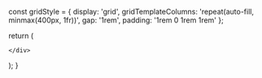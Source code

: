 

  const gridStyle = {
    display: 'grid',
    gridTemplateColumns: 'repeat(auto-fill, minmax(400px, 1fr))',
    gap: '1rem',
    padding: '1rem 0 1rem 1rem'
  };

  return (
    <div style={gridStyle}>
      
  <Card 
    title="Daṇḍasutta - On stick"
    description="He who, while seeking his own happiness, harms with a stick beings who desire happiness, will not find happiness after passing away."
    link="/ud/ud2/ud2.3"
    id="ud2.3"
  />


  <Card 
    title="Sakkārasutta - On Honor"
    description="The Buddha explains how to deal with insult and abuse without arising resentment."
    link="/ud/ud2/ud2.4"
    id="ud2.4"
  />


  <Card 
    title="Ekaputtakasutta - Only Young Son"
    description="Inspired utterance on practicing diligently to leave behind what seems pleasant."
    link="/ud/ud2/ud2.7"
    id="ud2.7"
  />

    </div>
  );
}
